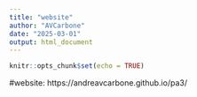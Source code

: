 ```yaml
---
title: "website"
author: "AVCarbone"
date: "2025-03-01"
output: html_document
---
```


```r
knitr::opts_chunk$set(echo = TRUE)
```

#website: https://andreavcarbone.github.io/pa3/